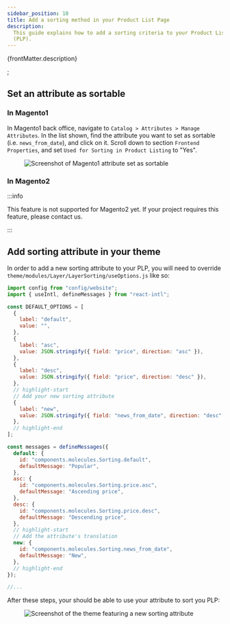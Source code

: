 ```yaml
---
sidebar_position: 10
title: Add a sorting method in your Product List Page
description:
  This guide explains how to add a sorting criteria to your Product List Page
  (PLP).
---
```



<p>{frontMatter.description}</p>;

## Set an attribute as sortable

### In Magento1

In Magento1 back office, navigate to `Catalog > Attributes > Manage Attributes`.
In the list shown, find the attribute you want to set as sortable (i.e.
`news_from_date`), and click on it. Scroll down to section
`Frontend Properties`, and set `Used for Sorting in Product Listing` to "Yes".

<Figure>

![Screenshot of Magento1 attribute set as sortable](./assets/magento1-sort-attribute.png)

</Figure>

### In Magento2

:::info

This feature is not supported for Magento2 yet. If your project requires this
feature, please <ContactLink>contact us</ContactLink>.

:::

## Add sorting attribute in your theme

In order to add a new sorting attribute to your PLP, you will need to override
`theme/modules/Layer/LayerSorting/useOptions.js` like so:

```jsx title="theme/modules/Layer/LayerSorting/useOptions.js"
import config from "config/website";
import { useIntl, defineMessages } from "react-intl";

const DEFAULT_OPTIONS = [
  {
    label: "default",
    value: "",
  },
  {
    label: "asc",
    value: JSON.stringify({ field: "price", direction: "asc" }),
  },
  {
    label: "desc",
    value: JSON.stringify({ field: "price", direction: "desc" }),
  },
  // highlight-start
  // Add your new sorting attribute
  {
    label: "new",
    value: JSON.stringify({ field: "news_from_date", direction: "desc" }),
  },
  // highlight-end
];

const messages = defineMessages({
  default: {
    id: "components.molecules.Sorting.default",
    defaultMessage: "Popular",
  },
  asc: {
    id: "components.molecules.Sorting.price.asc",
    defaultMessage: "Ascending price",
  },
  desc: {
    id: "components.molecules.Sorting.price.desc",
    defaultMessage: "Descending price",
  },
  // highlight-start
  // Add the attribute's translation
  new: {
    id: "components.molecules.Sorting.news_from_date",
    defaultMessage: "New",
  },
  // highlight-end
});

//...
```

After these steps, your should be able to use your attribute to sort you PLP:

<Figure>

![Screenshot of the theme featuring a new sorting attribute](./assets/theme-sorting-attribute.png)

</Figure>
